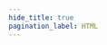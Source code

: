 ```yaml
---
hide_title: true
pagination_label: HTML
---
```



<FeatureIcon src={html} alt="HTML" title="HTML" />
<LinkList
  srcList={[
    {
      title: "标签",
      link: "/docs/front-end/html/elements",
      src: html,
      alt: "标签",
    },
  ]}
/>
